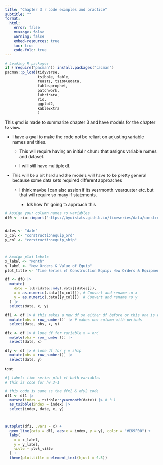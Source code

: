 ```yaml
---
title: "Chapter 3 r code examples and practice"
subtitle: ""
format: 
  html:
    error: false
    message: false
    warning: false
    embed-resources: true
    toc: true
    code-fold: true
---
```



```r

# Loading R packages
if (!require("pacman")) install.packages("pacman")
pacman::p_load(tidyverse,
               tsibble, fable,
               feasts, tsibbledata,
               fable.prophet,
               patchwork,
               lubridate,
               rio,
               ggplot2,
               kableExtra
               )
```

This qmd is made to summarize chapter 3 and have models for the chapter to view.

-   I have a goal to make the code not be reliant on adjusting variable names and titles.

    -   This will require having an initial r chunk that assigns variable names and dataset.

    -   I will still have multiple df.

-   This will be a bit hard and the models will have to be pretty general because some data sets required different approaches

    -   I think maybe I can also assign if its yearmonth, yearquater etc, but that will require so many if statements.

        -   Idk how I'm going to approach this

```r
# Assign your column names to variables
df0 <- rio::import("https://byuistats.github.io/timeseries/data/constructionequip_manu_orders_shipments.csv")


dates <- "date"
x_col <- "constructionequip_ord"
y_col <- "constructionequip_ship"



# Assign plot labels
x_label <- "Month"
y_label <- "New Orders & Value of Equip"
plot_title <- "Time Series of Construction Equip: New Orders & Equipment"
```

```r


df <- df0 |>
  mutate(
    date = lubridate::mdy(.data[[dates]]),
    x = as.numeric(.data[[x_col]]), # Convert and rename to x
    y = as.numeric(.data[[y_col]])  # Convert and rename to y
  ) |>
  select(date, x, y) 


```

```r

df1 <- df |> # this makes a new df so either df before or this one is use. 
  mutate(obs = row_number()) |> # makes new column with periods
  select(date, obs, x, y)

dfx <- df |> # lone df for variable x = ord
  mutate(obs = row_number()) |> 
  select(date, x)

dfy <- df |> # lone df for y = ship
  mutate(obs = row_number()) |> 
  select(date, y)
```

test

```r
#| label: time series plot of both variables
# this is code for hw 3-1

# this code is same as the dfx2 & dfy2 code
df1 <- df1 |>
  mutate(index = tsibble::yearmonth(date)) |> # 3.1
  as_tsibble(index = index) |>
  select(index, date, x, y)



autoplot(df1, .vars = x) +
  geom_line(data = df1, aes(x = index, y = y), color = "#E69F00") +
  labs(
    x = x_label,
    y = y_label,
    title = plot_title
  ) +
  theme(plot.title = element_text(hjust = 0.5))
```
